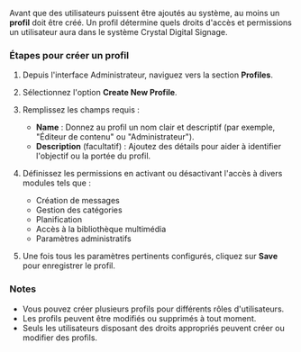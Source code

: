 Avant que des utilisateurs puissent être ajoutés au système, au moins un **profil** doit être créé. Un profil détermine quels droits d'accès et permissions un utilisateur aura dans le système Crystal Digital Signage.

### Étapes pour créer un profil

1. Depuis l'interface Administrateur, naviguez vers la section **Profiles**.

2. Sélectionnez l'option **Create New Profile**.

3. Remplissez les champs requis :
   * **Name** : Donnez au profil un nom clair et descriptif (par exemple, "Éditeur de contenu" ou "Administrateur").
   * **Description** (facultatif) : Ajoutez des détails pour aider à identifier l'objectif ou la portée du profil.

4. Définissez les permissions en activant ou désactivant l'accès à divers modules tels que :
   * Création de messages
   * Gestion des catégories
   * Planification
   * Accès à la bibliothèque multimédia
   * Paramètres administratifs

5. Une fois tous les paramètres pertinents configurés, cliquez sur **Save** pour enregistrer le profil.

### Notes

* Vous pouvez créer plusieurs profils pour différents rôles d'utilisateurs.
* Les profils peuvent être modifiés ou supprimés à tout moment.
* Seuls les utilisateurs disposant des droits appropriés peuvent créer ou modifier des profils.
